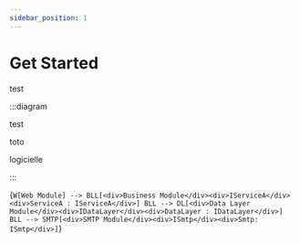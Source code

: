```yaml
---
sidebar_position: 1
---
```



# Get Started

test

:::diagram

test

toto

logicielle

:::

<Diagram id='example-ntiers' type="graph TD">{`
    W[Web Module] --> BLL[<div>Business Module</div><div>IServiceA</div><div>ServiceA : IServiceA</div>]
    BLL --> DL[<div>Data Layer Module</div><div>IDataLayer</div><div>DataLayer : IDataLayer</div>]
    BLL --> SMTP[<div>SMTP Module</div><div>ISmtp</div><div>Smtp: ISmtp</div>]
`}</Diagram>